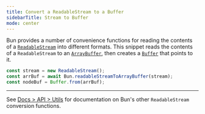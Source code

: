 ```yaml
---
title: Convert a ReadableStream to a Buffer
sidebarTitle: Stream to Buffer
mode: center
---
```


Bun provides a number of convenience functions for reading the contents of a [`ReadableStream`](https://developer.mozilla.org/en-US/docs/Web/API/ReadableStream) into different formats. This snippet reads the contents of a `ReadableStream` to an [`ArrayBuffer`](https://developer.mozilla.org/en-US/docs/Web/JavaScript/Reference/Global_Objects/ArrayBuffer), then creates a [`Buffer`](https://nodejs.org/api/buffer.html) that points to it.

```ts
const stream = new ReadableStream();
const arrBuf = await Bun.readableStreamToArrayBuffer(stream);
const nodeBuf = Buffer.from(arrBuf);
```

---

See [Docs > API > Utils](https://bun.com/docs/api/utils#bun-readablestreamto) for documentation on Bun's other `ReadableStream` conversion functions.

